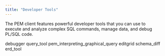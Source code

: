 ```yaml
---
title: "Developer Tools"
---
```


<div id="toc_pem_developer_tools" class="registered_link"></div>

The PEM client features powerful developer tools that you can use to execute and analyze complex SQL commands, manage data, and debug PL/SQL code.

<div class="toctree">

debugger query_tool pem_interpreting_graphical_query editgrid schema_diff erd_tool

</div>
